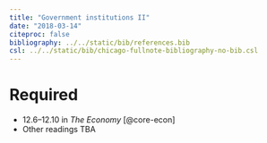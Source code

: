 ```yaml
---
title: "Government institutions II"
date: "2018-03-14"
citeproc: false
bibliography: ../../static/bib/references.bib
csl: ../../static/bib/chicago-fullnote-bibliography-no-bib.csl
---
```


# Required

- 12.6–12.10 in *The Economy* [@core-econ]
- Other readings TBA
